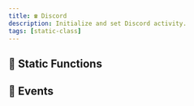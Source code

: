 ```yaml
---
title: ☎️ Discord
description: Initialize and set Discord activity.
tags: [static-class]
---
```


<HeaderDeclaration type="StaticClass" name="Discord" is_static />

<!--
## 🎒 Examples

```lua title="Client/Index.lua"

``` -->


## 🗿 Static Functions

<StaticFunctionsDeclaration type="StaticClass" name="Discord" />


## 🚀 Events

<EventsDeclaration type="StaticClass" name="Discord" />